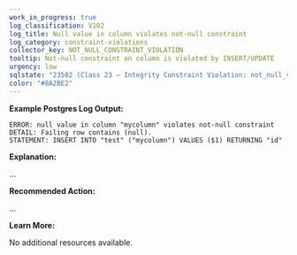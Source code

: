 ```yaml
---
work_in_progress: true
log_classification: V102
log_title: Null value in column violates not-null constraint
log_category: constraint-violations
collector_key: NOT_NULL_CONSTRAINT_VIOLATION
tooltip: Not-null constraint on column is violated by INSERT/UPDATE
urgency: low
sqlstate: "23502 (Class 23 — Integrity Constraint Violation: not_null_violation)"
color: "#8A2BE2"
---
```


**Example Postgres Log Output:**

```
ERROR: null value in column "mycolumn" violates not-null constraint
DETAIL: Failing row contains (null).
STATEMENT: INSERT INTO "test" ("mycolumn") VALUES ($1) RETURNING "id"
```

**Explanation:**

...

**Recommended Action:**

...

**Learn More:**

No additional resources available.
